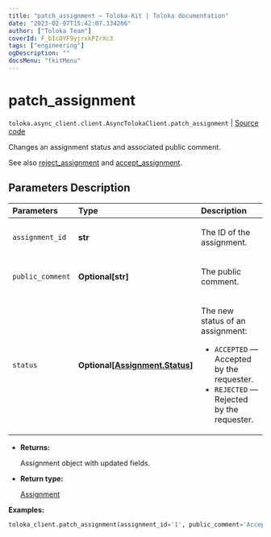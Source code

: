 ```yaml
---
title: "patch_assignment — Toloka-Kit | Toloka documentation"
date: "2023-02-07T15:42:07.334266"
author: ["Toloka Team"]
coverId: F_bIcOYF9yjrxkPZrXc3
tags: ["engineering"]
ogDescription: ""
docsMenu: "tkitMenu"
---
```


# patch_assignment
`toloka.async_client.client.AsyncTolokaClient.patch_assignment` | [Source code](https://github.com/Toloka/toloka-kit/blob/v1.1.3/src/client/__init__.py#L0)

Changes an assignment status and associated public comment.

See also [reject_assignment](/docs-new/toloka-kit/reference/toloka.client.TolokaClient.reject_assignment) and [accept_assignment](/docs-new/toloka-kit/reference/toloka.client.TolokaClient.accept_assignment).

## Parameters Description

| Parameters | Type | Description |
| :----------| :----| :-----------|
`assignment_id`|**str**|<p>The ID of the assignment.</p>
`public_comment`|**Optional\[str\]**|<p>The public comment.</p>
`status`|**Optional\[[Assignment.Status](/docs-new/toloka-kit/reference/toloka.client.assignment.Assignment.Status)\]**|<p>The new status of an assignment:</p> <ul> <li>`ACCEPTED` — Accepted by the requester.</li> <li>`REJECTED` — Rejected by the requester.</li> </ul>

* **Returns:**

  Assignment object with updated fields.

* **Return type:**

  [Assignment](/docs-new/toloka-kit/reference/toloka.client.assignment.Assignment)

**Examples:**

```python
toloka_client.patch_assignment(assignment_id='1', public_comment='Accepted. Good job.', status='ACCEPTED')
```
